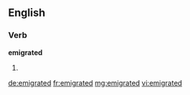 ==English==

===Verb===
'''emigrated'''

# {{past of|emigrate}}

[[de:emigrated]]
[[fr:emigrated]]
[[mg:emigrated]]
[[vi:emigrated]]